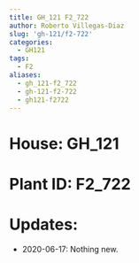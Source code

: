 ```yaml
---
title: GH_121 F2_722
author: Roberto Villegas-Diaz
slug: 'gh-121/f2-722'
categories:
  - GH121
tags:
  - F2
aliases:
  - gh_121-f2_722
  - gh-121-f2-722
  - gh121-f2722
---
```


# **House**: GH_121
# **Plant ID**: F2_722
# **Updates**: 
 - 2020-06-17: Nothing new.
